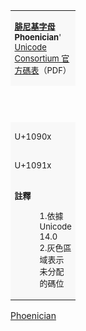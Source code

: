 {| class="wikitable nounderlines" style="border-collapse:collapse;background:#FFFFFF;font-size:large;text-align:center"
| colspan="17" style="background:#F8F8F8;font-size:small" | '''[[腓尼基字母 (Unicode区段)|腓尼基字母]]'''<br />'''Phoenician''''{{ref label|U10900_as_of_Unicode_version|1}}{{ref label|U10900_grey|2}}<br />[https://www.unicode.org/charts/PDF/U10900.pdf Unicode Consortium 官方碼表]（PDF）
|- style="background:#F8F8F8;font-size:small"
| style="width:45pt" | &nbsp; || style="width:20pt"  | 0 || style="width:20pt"  | 1 || style="width:20pt"  | 2 || style="width:20pt"  | 3 || style="width:20pt"  | 4 || style="width:20pt"  | 5 || style="width:20pt"  | 6 || style="width:20pt"  | 7 || style="width:20pt"  | 8 || style="width:20pt"  | 9 || style="width:20pt"  | A || style="width:20pt"  | B || style="width:20pt"  | C || style="width:20pt"  | D || style="width:20pt"  | E || style="width:20pt"  | F
|-
| style="background:#F8F8F8;font-size:small" | U+1090x
| title="U+10900: PHOENICIAN LETTER ALF" |  {{script|Phnx| &#x10900;}}
| title="U+10901: PHOENICIAN LETTER BET" |  {{script|Phnx| &#x10901;}}
| title="U+10902: PHOENICIAN LETTER GAML" | {{script|Phnx| &#x10902;}}
| title="U+10903: PHOENICIAN LETTER DELT" | {{script|Phnx| &#x10903;}}
| title="U+10904: PHOENICIAN LETTER HE" |   {{script|Phnx| &#x10904;}}
| title="U+10905: PHOENICIAN LETTER WAU" |  {{script|Phnx| &#x10905;}}
| title="U+10906: PHOENICIAN LETTER ZAI" |  {{script|Phnx| &#x10906;}}
| title="U+10907: PHOENICIAN LETTER HET" |  {{script|Phnx| &#x10907;}}
| title="U+10908: PHOENICIAN LETTER TET" |  {{script|Phnx| &#x10908;}}
| title="U+10909: PHOENICIAN LETTER YOD" |  {{script|Phnx| &#x10909;}}
| title="U+1090A: PHOENICIAN LETTER KAF" |  {{script|Phnx| &#x1090A;}}
| title="U+1090B: PHOENICIAN LETTER LAMD" | {{script|Phnx| &#x1090B;}}
| title="U+1090C: PHOENICIAN LETTER MEM" |  {{script|Phnx| &#x1090C;}}
| title="U+1090D: PHOENICIAN LETTER NUN" |  {{script|Phnx| &#x1090D;}}
| title="U+1090E: PHOENICIAN LETTER SEMK" | {{script|Phnx| &#x1090E;}}
| title="U+1090F: PHOENICIAN LETTER AIN" |  {{script|Phnx| &#x1090F;}}
|-
| style="background:#F8F8F8;font-size:small" | U+1091x
| title="U+10910: PHOENICIAN LETTER PE" |   {{script|Phnx| &#x10910;}}
| title="U+10911: PHOENICIAN LETTER SADE" | {{script|Phnx| &#x10911;}}
| title="U+10912: PHOENICIAN LETTER QOF" |  {{script|Phnx| &#x10912;}}
| title="U+10913: PHOENICIAN LETTER ROSH" | {{script|Phnx| &#x10913;}}
| title="U+10914: PHOENICIAN LETTER SHIN" | {{script|Phnx| &#x10914;}}
| title="U+10915: PHOENICIAN LETTER TAU" |  {{script|Phnx| &#x10915;}}
| title="U+10916: PHOENICIAN NUMBER ONE" |  {{script|Phnx| &#x10916;}}
| title="U+10917: PHOENICIAN NUMBER TEN" |  {{script|Phnx| &#x10917;}}
| title="U+10918: PHOENICIAN NUMBER TWENTY" | {{script|Phnx| &#x10918;}}
| title="U+10919: PHOENICIAN NUMBER ONE HUNDRED" | {{script|Phnx| &#x10919;}}
| title="U+1091A: PHOENICIAN NUMBER TWO" |  {{script|Phnx| &#x1091A;}}
| title="U+1091B: PHOENICIAN NUMBER THREE" | {{script|Phnx| &#x1091B;}}
| title="Reserved" style="background-color:#CCCCCC;" |  
| title="Reserved" style="background-color:#CCCCCC;" |  
| title="Reserved" style="background-color:#CCCCCC;" |  
| title="U+1091F: PHOENICIAN WORD SEPARATOR" |  {{script|Phnx| &#x1091F;}}
|-
| colspan="17" style="background:#F8F8F8;font-size:small;text-align:left" | '''註釋'''
:1.{{note|U10900_as_of_Unicode_version}}依據 Unicode 14.0
:2.{{note|U10900_grey}}灰色區域表示未分配的碼位
|}<noinclude>
[[Category:Unicode模板|Phoenician]]
{{Documentation|Template:Unicode chart/block documentation}}
</noinclude>